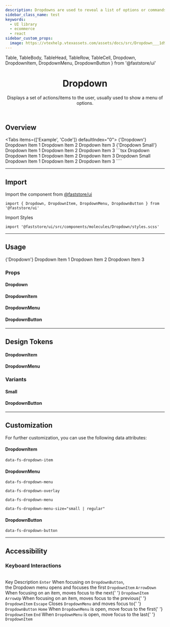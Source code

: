 ```yaml
---
description: Dropdowns are used to reveal a list of options or commands.
sidebar_class_name: test
keywords:
  - UI library
  - ecommerce
  - react
sidebar_custom_props: 
  image: https://vtexhelp.vtexassets.com/assets/docs/src/Dropdown___1d904311eb18facba54340e76b109d62.png
---
```


  Table,
  TableBody,
  TableHead,
  TableRow,
  TableCell,
  Dropdown, 
  DropdownItem, 
  DropdownMenu, 
  DropdownButton 
} from '@faststore/ui'

<header>

# Dropdown

Displays a set of actions/items to the user, usually used to show a menu of options.

</header>

## Overview

<Tabs items={['Example', 'Code']} defaultIndex="0">
  <Tab>
    <Dropdown>
      <DropdownButton>
            <CaretDown /> {'Dropdown'}
        </DropdownButton>
      <DropdownMenu>
          <DropdownItem>Dropdown Item 1</DropdownItem>
          <DropdownItem>Dropdown Item 2</DropdownItem>
          <DropdownItem>Dropdown Item 3</DropdownItem>
      </DropdownMenu>
    </Dropdown>
    <Dropdown>
      <DropdownButton>
          <CaretDown /> {'Dropdown Small'}
        </DropdownButton>
        <DropdownMenu size="small">
          <DropdownItem>Dropdown Item 1</DropdownItem>
          <DropdownItem>Dropdown Item 2</DropdownItem>
          <DropdownItem>Dropdown Item 3</DropdownItem>
      </DropdownMenu>
    </Dropdown>
  </Tab>
  <Tab>
    ```tsx
    <Dropdown>
      <DropdownButton>
            <CaretDown />
            Dropdown
        </DropdownButton>
      <DropdownMenu>
          <DropdownItem>Dropdown Item 1</DropdownItem>
          <DropdownItem>Dropdown Item 2</DropdownItem>
          <DropdownItem>Dropdown Item 3</DropdownItem>
      </DropdownMenu>
    </Dropdown>
    <Dropdown>
      <DropdownButton>
          <CaretDown />
          Dropdown Small
        </DropdownButton>
        <DropdownMenu size="small">
          <DropdownItem>Dropdown Item 1</DropdownItem>
          <DropdownItem>Dropdown Item 2</DropdownItem>
          <DropdownItem>Dropdown Item 3</DropdownItem>
      </DropdownMenu>
    </Dropdown>
    ````
  </Tab>
</Tabs>



---

## Import

Import the component from <a href="https://www.faststore.dev/reference/ui/get-started-faststore-ui">@faststore/ui</a>

```tsx
import { Dropdown, DropdownItem, DropdownMenu, DropdownButton } from '@faststore/ui'
```

Import Styles

```tsx
import '@faststore/ui/src/components/molecules/Dropdown/styles.scss'
```

---

## Usage

<OverviewSection>
  <Dropdown>
    <DropdownButton>
      <CaretDown /> {'Dropdown'}
    </DropdownButton>
    <DropdownMenu>
      <DropdownItem>Dropdown Item 1</DropdownItem>
      <DropdownItem>Dropdown Item 2</DropdownItem>
      <DropdownItem>Dropdown Item 3</DropdownItem>
    </DropdownMenu>
  </Dropdown>
</OverviewSection>

### Props

#### Dropdown

<PropsSection name="Dropdown" />

#### DropdownItem

<PropsSection name="DropdownItem" />

#### DropdownMenu

<PropsSection name="DropdownMenu" />

#### DropdownButton

<PropsSection name="DropdownButton" />

---

## Design Tokens

#### DropdownItem

<TokenTable>
  <TokenRow token="--fs-dropdown-item-min-height" value="2.375rem" />
  <TokenRow
    token="--fs-dropdown-item-padding"
    value="var(--fs-spacing-1) var(--fs-spacing-2) var(--fs-spacing-1) var(--fs-spacing-1)"
  />
  <TokenDivider />
  <TokenRow
    token="--fs-dropdown-item-text-size"
    value="var(--fs-text-size-base)"
  />
  <TokenRow
    token="--fs-dropdown-item-text-weight"
    value="var(--fs-text-weight-regular)"
  />
  <TokenDivider />
  <TokenRow
    token="--fs-dropdown-item-color"
    value="var(--fs-color-link)"
    isColor
  />
  <TokenRow
    token="--fs-dropdown-item-bkg-color"
    value="var(--fs-color-tertiary-bkg-light)"
    isColor
  />
  <TokenRow
    token="--fs-dropdown-item-bkg-color-hover"
    value="var(--fs-color-primary-bkg-light)"
    isColor
  />
  <TokenDivider />
  <TokenRow
    token="--fs-dropdown-item-border-bottom-color"
    value="var(--fs-border-color-light)"
  />
</TokenTable>

#### DropdownMenu

<TokenTable>
  <TokenRow
    token="--fs-dropdown-menu-bkg-color"
    value="var(--fs-color-tertiary-bkg)"
    isColor
  />
  <TokenRow
    token="--fs-dropdown-menu-border-radius"
    value="var(--fs-border-radius)"
  />
  <TokenRow
    token="--fs-dropdown-menu-box-shadow"
    value="var(--fs-shadow-hover)"
  />
</TokenTable>

### Variants

#### Small

<TokenTable>
  <TokenRow token="--fs-dropdown-item-small-min-height" value="1.75rem" />
  <TokenRow
    token="--fs-dropdown-item-small-padding"
    value="var(--fs-spacing-0) var(--fs-spacing-2) var(--fs-spacing-0) var(--fs-spacing-1)"
  />
  <TokenRow
    token="--fs-dropdown-item-small-text-size"
    value="var(--fs-text-size-1)"
  />
</TokenTable>

#### DropdownButton

<TokenTable>
  <TokenRow
    token="--fs-dropdown-button-min-height"
    value="2.375rem"
  />
  <TokenRow
    token="--fs-dropdown-button-padding"
    value="var(--fs-spacing-1) var(--fs-spacing-2) var(--fs-spacing-1) var(--fs-spacing-1)"
  />
  <TokenRow
    token="--fs-dropdown-button-text-size"
    value="var(--fs-text-size-base)"
  />
    <TokenRow
    token="--fs-dropdown-button-text-weight"
    value="var(--fs-text-weight-regular)"
  />
  <TokenRow
    token="--fs-dropdown-button-color"
    value="var(--fs-color-link)"
    isColor
  />
  <TokenRow
    token="--fs-dropdown-button-bkg-color"
    value="var(--fs-color-tertiary-bkg-light)"
    isColor
  />
    <TokenRow
    token="--fs-dropdown-button-bkg-color-hover"
    value="var(--fs-color-primary-bkg-light)"
    isColor
  />
</TokenTable>

---

## Customization

For further customization, you can use the following data attributes:

#### DropdownItem

`data-fs-dropdown-item`

#### DropdownMenu

`data-fs-dropdown-menu`

`data-fs-dropdown-overlay`

`data-fs-dropdown-menu`

`data-fs-dropdown-menu-size="small | regular"`

#### DropdownButton

`data-fs-dropdown-button`

---

## Accessibility

### Keyboard Interactions
<br/>

<Table>
  <TableHead>
    <TableRow>
      <TableCell scope="col" variant="header" align="left">Key</TableCell>
      <TableCell scope="col" variant="header" align="left">Description</TableCell>
    </TableRow>
  </TableHead>
  <TableBody>
    <TableRow>
      <TableCell align="left">
        <code>Enter</code>
      </TableCell>
      <TableCell align="left">
        When focusing on <code>DropdownButton</code>, <br/>
        the Dropdown menu opens
        and focuses the first <code>DropdownItem</code>
      </TableCell>
    </TableRow>
    <TableRow>
      <TableCell align="left">
        <code>ArrowDown</code>
      </TableCell>
      <TableCell align="left">
        When focusing on an item, moves focus to the next{' '}
        <code>DropdownItem</code>
      </TableCell>
    </TableRow>
    <TableRow>
      <TableCell align="left">
        <code>ArrowUp</code>
      </TableCell>
      <TableCell align="left">
        When focusing on an item, moves focus to the previous{' '}
        <code>DropdownItem</code>
      </TableCell>
    </TableRow>
    <TableRow>
      <TableCell align="left">
        <code>Escape</code>
      </TableCell>
      <TableCell align="left">
        Closes <code>DropdownMenu</code> and moves focus to{' '}
        <code>DropdownButton</code>
      </TableCell>
    </TableRow>
    <TableRow>
      <TableCell align="left">
        <code>Home</code>
      </TableCell>
      <TableCell align="left">
        When <code>DropdownMenu</code> is open, move focus to the first{' '}
        <code>DropdownItem</code>
      </TableCell>
    </TableRow>
    <TableRow>
      <TableCell align="left">
        <code>End</code>
      </TableCell>
      <TableCell align="left">
        When <code>DropdownMenu</code> is open, move focus to the last{' '}
        <code>DropdownItem</code>
      </TableCell>
    </TableRow>
  </TableBody>
</Table>
